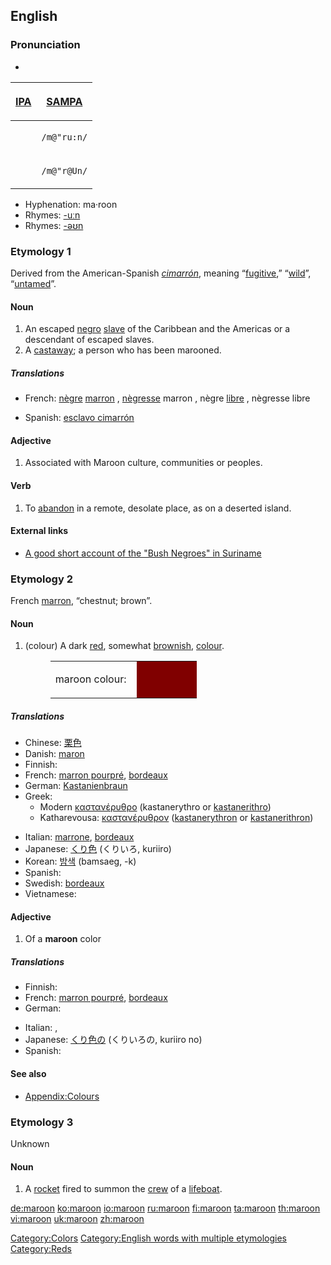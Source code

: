 {{wikipedia|dab=maroon}}
==English==

===Pronunciation===
* {{audio|en-uk-maroon.ogg|Audio (UK)}}
{| border=1 cellpadding=5
! [[w:IPA|IPA]] !! [[w:SAMPA|SAMPA]]
|-
| {{IPAchar|/məˈruːn/}} || <tt>/m@"ru:n/</tt>
|-
| {{IPAchar|/məˈrəʊn/}} || <tt>/m@"r@Un/</tt>
|}

* Hyphenation: ma·roon
* Rhymes: [[Rhymes:English:-uːn|-uːn]]
* Rhymes: [[Rhymes:English:-əʊn|-əʊn]]

===Etymology 1===
Derived from the American-Spanish ''[[cimarrón]]'', meaning “[[fugitive]],” “[[wild]]”, “[[untamed]]”.

====Noun====
{{wikipedia|Maroon (people)}}
{{en-noun}}

# An escaped [[negro]] [[slave]] of the Caribbean and the Americas or a descendant of escaped slaves.
# A [[castaway]]; a person who has been marooned.

=====Translations=====
{{trans-top|runaway slave}}
* French: [[nègre]] [[marron]] {{m}}, [[nègresse]] marron {{f}}, nègre [[libre]] {{m}}, nègresse libre {{f}}
{{trans-mid}}
* Spanish: [[esclavo cimarrón]] {{m}}
{{trans-bottom}}

{{trans-top|castaway}}
{{trans-mid}}
{{trans-bottom}}

====Adjective====
{{en-adj-notcomp}}

# Associated with Maroon culture, communities or peoples.

====Verb====
{{en-verb}}

# To [[abandon]] in a remote, desolate place, as on a deserted island.

====External links====
* [http://lucy.ukc.ac.uk/EthnoAtlas/Hmar/Cult_dir/Culture.7834 A good short account of the "Bush Negroes" in Suriname]

===Etymology 2===
French [[marron]], “chestnut; brown”.

====Noun====
{{wikipedia|Maroon (color)}}
{{en-noun}}

# (colour) A dark [[red]], somewhat [[brown]]ish, [[color|colour]].
#: <table><tr><td>maroon colour: &nbsp;</td><td bgcolor="#800000" width="80">&nbsp; </td></tr></table>

=====Translations=====
{{trans-top|dark red, somewhat brownish colour}}
* Chinese: [[栗色]]
* Danish: [[maron]]
* Finnish: {{t|fi|punaruskea}}
* French: [[marron pourpré]], [[bordeaux]]
* German: [[Kastanienbraun]] {{n}}
* Greek:
** Modern [[καστανέρυθρο]] (kastanerythro or [[kastanerithro]])
** Katharevousa: [[καστανέρυθρον]] ([[kastanerythron]] or [[kastanerithron]])
{{trans-mid}}
* Italian: [[marrone]], [[bordeaux]]
* Japanese: [[くり色]]  (くりいろ, kuriiro)
* Korean: [[밤색]] (bamsaeg, -k)
* Spanish: {{t-|es|castaño}}
* Swedish: [[bordeaux]]
* Vietnamese: {{t-|vi|hạt dẻ|xs=Vietnamese}}
{{trans-bottom}}

====Adjective====
{{en-adj-more}}

# {{colour}} Of a '''maroon''' color

=====Translations=====
{{trans-top|color}}
* Finnish: {{t|fi|punaruskea}}
* French: [[marron pourpré]], [[bordeaux]]
* German: {{t-|de|kastanienbraun}}
{{trans-mid}}
* Italian: {{t+|it|marrone}}, {{t+|it|rossastro}}
* Japanese: [[くり色]]の (くりいろの, kuriiro no)
* Spanish: {{t-|es|castaño}}
{{trans-bottom}}

====See also====
* [[Appendix:Colours]]

===Etymology 3===
Unknown

====Noun====
{{wikipedia|maroon (rocket)}}
{{en-noun}}

# {{nautical}} A [[rocket]] fired to summon the [[crew]] of a [[lifeboat]].

[[Category:Colors]]
[[Category:English words with multiple etymologies]]
[[Category:Reds]]

[[de:maroon]]
[[ko:maroon]]
[[io:maroon]]
[[ru:maroon]]
[[fi:maroon]]
[[ta:maroon]]
[[th:maroon]]
[[vi:maroon]]
[[uk:maroon]]
[[zh:maroon]]